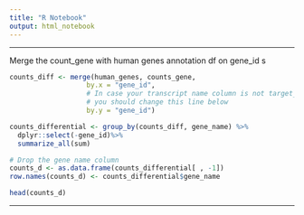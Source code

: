 ---
title: "R Notebook"
output: html_notebook
---

***
Merge the count_gene with human genes annotation df on gene_id s

```{r}
counts_diff <- merge(human_genes, counts_gene, 
                   by.x = "gene_id",
                   # In case your transcript name column is not target_id,
                   # you should change this line below
                   by.y = "gene_id")
```

```{r}

counts_differential <- group_by(counts_diff, gene_name) %>%
  dplyr::select(-gene_id)%>%
  summarize_all(sum)

```

```{r}
# Drop the gene name column
counts_d <- as.data.frame(counts_differential[ , -1])
row.names(counts_d) <- counts_differential$gene_name

head(counts_d)
```
***
